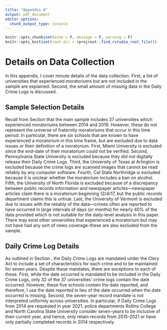 ```yaml
---
title: "Appendix A"
output: pdf_document
editor_options: 
  chunk_output_type: console
---
```


```r
knitr::opts_chunk$set(echo = F, message = F, warning = F)
knitr::opts_knit$set(root.dir = rprojroot::find_rstudio_root_file())
```
# Details on Data Collection  \label{asection:data}

In this appendix, I cover minute details of the data collection. First, a list of universities that experienced moratoriums but are not included in the sample are explained. Second, the small amount of missing data in the Daily Crime Logs is discussed.

## Sample Selection Details \label{asection:datasample}

Recall from Section \ref{section:construction} that the main sample includes 37 universities which experienced moratoriums between 2014 and 2019. However, these do not represent the universe of fraternity moratoriums that occur in this time period. In particular, there are six schools that are known to have experienced a moratorium in this time frame, but are excluded due to data issues or their definition of a moratorium. First, Miami University is excluded since the end-date of their moratorium could not be verified. Second, Pennsylvania State University is excluded because they did not digitally release their Daily Crime Logs. Third, the University of Texas at Arlington is excluded because the crime logs are scanned images that cannot be read reliably by any computer software. Fourth, Cal State Northridge is excluded because it is unclear whether the moratorium includes a ban on alcohol. Fifth, the University of North Florida is excluded because of a discrepancy between public records information and newspaper articles—newspaper articles claim there is a moratorium beginning 12/4/17, but the public records department claims this is untrue. Last, the University of Vermont is excluded due to issues with the reliably of the data—crimes often are reported to have occurred in large intervals of days (or months) for nearly 40% of the data provided which is not suitable for the daily-level analysis in this paper. There may exist other universities that experienced a moratorium but may not have had any sort of news coverage-these are also excluded from the sample.

## Daily Crime Log Details \label{asection:datadcl}

As outlined in Section \ref{section:construction}, the Daily Crime Logs are mandated under the Clery Act to include a set of characteristics for each crime and to be maintained for seven years. Despite these mandates, there are exceptions to each of these. First, while the date occurred is mandated to be included in the Daily Crime Logs, only 32 of the 37 universities' crime logs contain the date occurred. However, these five schools contain the date reported, and therefore, I use the date reported in lieu of the date occurred when the date occurred is missing. Second, the seven-year record mandate is not interpreted uniformly across universities. In particular, if Daily Crime Logs from 2014 are requested in year 2021, police departments Rollins College and North Carolina State University consider seven-years to be inclusive of their current year, and hence, only retain records from 2015-2021 or have only partially completed records in 2014 respectively. 


